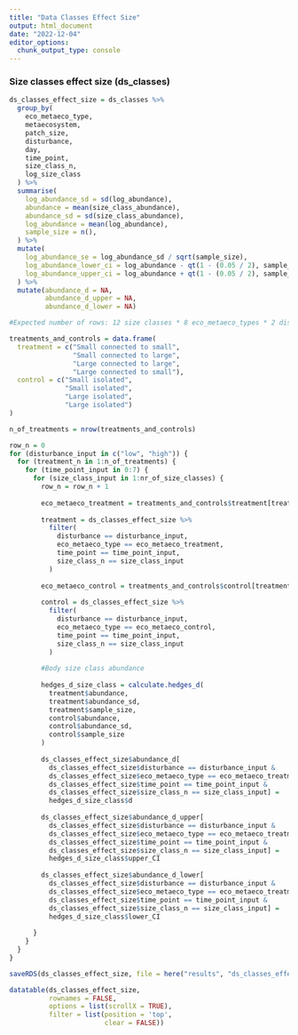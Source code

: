 ```yaml
---
title: "Data Classes Effect Size"
output: html_document
date: "2022-12-04"
editor_options: 
  chunk_output_type: console
---
```


### Size classes effect size (ds_classes)

```r
ds_classes_effect_size = ds_classes %>%
  group_by(
    eco_metaeco_type,
    metaecosystem,
    patch_size,
    disturbance,
    day,
    time_point,
    size_class_n,
    log_size_class
  ) %>%
  summarise(
    log_abundance_sd = sd(log_abundance),
    abundance = mean(size_class_abundance),
    abundance_sd = sd(size_class_abundance),
    log_abundance = mean(log_abundance),
    sample_size = n(),
  ) %>%
  mutate(
    log_abundance_se = log_abundance_sd / sqrt(sample_size),
    log_abundance_lower_ci = log_abundance - qt(1 - (0.05 / 2), sample_size - 1) * log_abundance_se,
    log_abundance_upper_ci = log_abundance + qt(1 - (0.05 / 2), sample_size - 1) * log_abundance_se
  ) %>%
  mutate(abundance_d = NA,
         abundance_d_upper = NA,
         abundance_d_lower = NA)

#Expected number of rows: 12 size classes * 8 eco_metaeco_types * 2 disturbance types * 8 time points = 1536
```

```r
treatments_and_controls = data.frame(
  treatment = c("Small connected to small", 
                "Small connected to large", 
                "Large connected to large", 
                "Large connected to small"),
  control = c("Small isolated", 
              "Small isolated",
              "Large isolated", 
              "Large isolated")
)

n_of_treatments = nrow(treatments_and_controls)

row_n = 0
for (disturbance_input in c("low", "high")) {
  for (treatment_n in 1:n_of_treatments) {
    for (time_point_input in 0:7) {
      for (size_class_input in 1:nr_of_size_classes) {
        row_n = row_n + 1
        
        eco_metaeco_treatment = treatments_and_controls$treatment[treatment_n]
        
        treatment = ds_classes_effect_size %>%
          filter(
            disturbance == disturbance_input,
            eco_metaeco_type == eco_metaeco_treatment,
            time_point == time_point_input,
            size_class_n == size_class_input
          )
        
        eco_metaeco_control = treatments_and_controls$control[treatment_n]
        
        control = ds_classes_effect_size %>%
          filter(
            disturbance == disturbance_input,
            eco_metaeco_type == eco_metaeco_control,
            time_point == time_point_input,
            size_class_n == size_class_input
          )
        
        #Body size class abundance
        
        hedges_d_size_class = calculate.hedges_d(
          treatment$abundance,
          treatment$abundance_sd,
          treatment$sample_size,
          control$abundance,
          control$abundance_sd,
          control$sample_size
        )
        
        ds_classes_effect_size$abundance_d[
          ds_classes_effect_size$disturbance == disturbance_input &
          ds_classes_effect_size$eco_metaeco_type == eco_metaeco_treatment &
          ds_classes_effect_size$time_point == time_point_input &
          ds_classes_effect_size$size_class_n == size_class_input] = 
          hedges_d_size_class$d
        
        ds_classes_effect_size$abundance_d_upper[
          ds_classes_effect_size$disturbance == disturbance_input &
          ds_classes_effect_size$eco_metaeco_type == eco_metaeco_treatment &
          ds_classes_effect_size$time_point == time_point_input &
          ds_classes_effect_size$size_class_n == size_class_input] =
          hedges_d_size_class$upper_CI
        
        ds_classes_effect_size$abundance_d_lower[
          ds_classes_effect_size$disturbance == disturbance_input &
          ds_classes_effect_size$eco_metaeco_type == eco_metaeco_treatment &
          ds_classes_effect_size$time_point == time_point_input &
          ds_classes_effect_size$size_class_n == size_class_input] =
          hedges_d_size_class$lower_CI
        
      }
    }
  }
}
```

```r
saveRDS(ds_classes_effect_size, file = here("results", "ds_classes_effect_size.RData"))
```

```r
datatable(ds_classes_effect_size,
          rownames = FALSE,
          options = list(scrollX = TRUE),
          filter = list(position = 'top', 
                        clear = FALSE))
```
